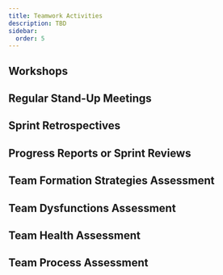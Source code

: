 ```yaml
---
title: Teamwork Activities
description: TBD
sidebar:
  order: 5
---
```



## Workshops

## Regular Stand-Up Meetings 

<Badge text="Recommended Activity" variant="success" class="mb-6" />

## Sprint Retrospectives 

<Badge text="Recommended Activity" variant="success" class="mb-6" />

## Progress Reports or Sprint Reviews

<Badge text="Recommended Activity" variant="success" class="mb-6" />

## Team Formation Strategies Assessment

## Team Dysfunctions Assessment

## Team Health Assessment

## Team Process Assessment



